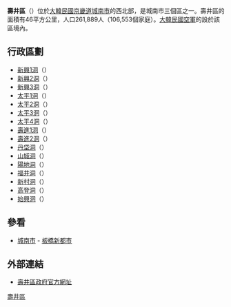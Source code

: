 {{Infobox settlement
| name                    = 壽井區
| native_name             = {{nobold|수정구}}
| native_name_lang        = ko
| settlement_type         = [[區_(韓國)|一般區]]
| translit_lang1          = [[韓語|韓語]]名稱
| translit_lang1_type1    = [[朝鮮漢字|漢字]]
| translit_lang1_info1    = {{linktext|壽|井|區}}
| translit_lang1_type2    = [[文化觀光部2000年式|文化觀光部2000年式]]
| translit_lang1_info2    = Sujeong-gu
| translit_lang1_type3    = [[馬科恩-賴肖爾表記法|馬科恩-賴肖爾表記法]]
| translit_lang1_info3    = Sujŏng-gu
| image_skyline           = Sujeong-gu office.JPG
| imagesize               = 
| image_caption           = 壽井區廳
| image_map               = Sujeong-gu Seongnam.PNG
| mapsize                 = 
| map_caption             = 壽井區在京幾道的位置
| subdivision_type        = 國家
| subdivision_name        = {{ROK}}
| subdivision_type1       = 地域
| subdivision_name1       = [[韓國首都圈|韓國首都圈]]
| subdivision_type2       = 省份
| subdivision_name2       = [[京畿道|京畿道]]
| subdivision_type3       = 城市
| subdivision_name3       = [[城南市|城南市]]
| parts_type              = [[韓國行政區劃|行政區劃]]
| parts                   = 17個[[洞_(行政區劃)|洞]]
| area_total_km2          = 
| population_as_of        = 
| population_total        = 
| population_density_km2  = 
| population_blank1_title = 方言
| population_blank1       = [[首爾方言|首爾方言]]
| website                 = {{url|http://www.sujeong-gu.or.kr/|壽井區廳網站}}
}}

'''壽井區'''（{{kor|諺=수정구|漢=壽井區|羅=Sujeong gu|f=y}}）位於[[大韓民國|大韓民國]][[京畿道|京畿道]][[城南市|城南市]]的西北部，是城南市三個區之一。壽井區的面積有46平方公里，人口261,889人（106,553個家庭）。[[大韓民國空軍|大韓民國空軍]]的{{Link-en|首爾空軍基地|Seoul Air Base}}設於該區境內。

== 行政區劃 ==
*[[新興1洞|新興1洞]]（{{lang|ko|신흥1동}}）
*[[新興2洞|新興2洞]]（{{lang|ko|신흥2동}}）
*[[新興3洞|新興3洞]]（{{lang|ko|신흥3동}}）
*[[太平1洞|太平1洞]]（{{lang|ko|태평1동}}）
*[[太平2洞|太平2洞]]（{{lang|ko|태평2동}}）
*[[太平3洞|太平3洞]]（{{lang|ko|태평3동}}）
*[[太平4洞|太平4洞]]（{{lang|ko|태평4동}}）
*[[壽進1洞|壽進1洞]]（{{lang|ko|수진1동}}）
*[[壽進2洞|壽進2洞]]（{{lang|ko|수진2동}}）
*[[丹垈洞|丹垈洞]]（{{lang|ko|단대동}}）
*[[山城洞|山城洞]]（{{lang|ko|산성동}}）
*[[陽地洞|陽地洞]]（{{lang|ko|양지동}}）
*[[福井洞|福井洞]]（{{lang|ko|복정동}}）
*[[新村洞|新村洞]]（{{lang|ko|신촌동}}）
*[[高登洞|高登洞]]（{{lang|ko|고등동}}）
*[[始興洞|始興洞]]（{{lang|ko|시흥동}}）

== 參看 ==
* [[城南市|城南市]] - [[板橋新都市|板橋新都市]]

== 外部連結 ==
* [https://web.archive.org/web/20120726062144/http://www.sujeong-gu.or.kr/ 壽井區政府官方網址]

{{城南市行政區劃}}

{{DEFAULTSORT:Sujeong-gu}}
[[Category:壽井區|]]